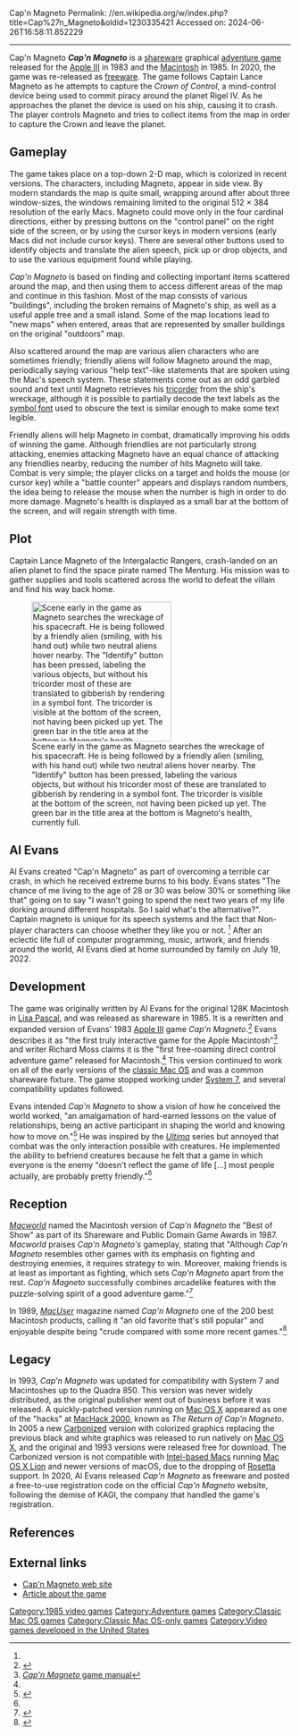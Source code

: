 Cap'n Magneto
Permalink: //en.wikipedia.org/w/index.php?title=Cap%27n_Magneto&oldid=1230335421
Accessed on: 2024-06-26T16:58:11.852229



------
Cap'n Magneto
{{Short description|1985 video game}}
{{multiple issues|
{{more references|date=August 2016}}
{{original research|date=November 2019}}
}}
{{Infobox video game
| title = Cap'n Magneto
|image = Cap'n Magneto splash screen.png
|developer = Al Evans
|designer = Al Evans
|released = [[1985 in video gaming|1985]], [[2000 in video gaming|2000]], [[2005 in video gaming|2005]]
|genre = [[Adventure game|Adventure]]
|modes = [[Single player]]
|platforms = [[Apple III]], [[Macintosh]]
}}
'''''Cap'n Magneto''''' is a [[shareware]] graphical [[adventure game]] released for the [[Apple III]] in 1983 and the [[Macintosh]] in 1985. In 2020, the game was re-released as [[freeware]]. The game follows Captain Lance Magneto as he attempts to capture the ''Crown of Control'', a mind-control device being used to commit piracy around the planet Rigel IV. As he approaches the planet the device is used on his ship, causing it to crash. The player controls Magneto and tries to collect items from the map in order to capture the Crown and leave the planet.

==Gameplay==

The game takes place on a top-down 2-D map, which is colorized in recent versions. The characters, including Magneto, appear in side view. By modern standards the map is quite small, wrapping around after about three window-sizes, the windows remaining limited to the original 512 × 384 resolution of the early Macs. Magneto could move only in the four cardinal directions, either by pressing buttons on the "control panel" on the right side of the screen, or by using the cursor keys in modern versions (early Macs did not include cursor keys). There are several other buttons used to identify objects and translate the alien speech, pick up or drop objects, and to use the various equipment found while playing.

''Cap'n Magneto'' is based on finding and collecting important items scattered around the map, and then using them to access different areas of the map and continue in this fashion. Most of the map consists of various "buildings", including the broken remains of Magneto's ship, as well as a useful apple tree and a small island. Some of the map locations lead to "new maps" when entered, areas that are represented by smaller buildings on the original "outdoors" map.

Also scattered around the map are various alien characters who are sometimes friendly; friendly aliens will follow Magneto around the map, periodically saying various "help text"-like statements that are spoken using the Mac's speech system. These statements come out as an odd garbled sound and text until Magneto retrieves his [[tricorder]] from the ship's wreckage, although it is possible to partially decode the text labels as the [[symbol font]] used to obscure the text is similar enough to make some text legible.

Friendly aliens will help Magneto in combat, dramatically improving his odds of winning the game. Although friendlies are not particularly strong attacking, enemies attacking Magneto have an equal chance of attacking any friendlies nearby, reducing the number of hits Magneto will take. Combat is very simple; the player clicks on a target and holds the mouse (or cursor key) while a "battle counter" appears and displays random numbers, the idea being to release the mouse when the number is high in order to do more damage. Magneto's health is displayed as a small bar at the bottom of the screen, and will regain strength with time.

== Plot ==
Captain Lance Magneto of the Intergalactic Rangers, crash-landed on an alien planet to find the space pirate named The Menturg. His mission was to gather supplies and tools scattered across the world to defeat the villain and find his way back home. 

[[File:Cap'n Magneto in-game.png|thumb|right|250px|Scene early in the game as Magneto searches the wreckage of his spacecraft. He is being followed by a friendly alien (smiling, with his hand out) while two neutral aliens hover nearby. The "Identify" button has been pressed, labeling the various objects, but without his tricorder most of these are translated to gibberish by rendering in a symbol font. The tricorder is visible at the bottom of the screen, not having been picked up yet. The green bar in the title area at the bottom is Magneto's health, currently full.]]

== Al Evans ==

Al Evans created "Cap'n Magneto" as part of overcoming a terrible car crash, in which he received extreme burns to his body. Evans states "The chance of me living to the age of 28 or 30 was below 30% or something like that" going on to say  "I wasn't going to spend the next two years of my life dorking around different hospitals. So I said what's the alternative?". Captain magneto is unique for its speech systems and the fact that Non-player characters can choose whether they like you or not. <ref name="choi" /> After an eclectic life full of computer programming, music, artwork, and friends around the world, Al Evans died at home surrounded by family on July 19, 2022.

==Development==

The game was originally written by Al Evans for the original 128K Macintosh in [[Apple Pascal|Lisa Pascal]], and was released as shareware in 1985. It is a rewritten and expanded version of Evans' 1983 [[Apple III]] game ''Cap'n Magneto''.<ref name="ross">{{cite book |last=Moss |first=Richard |date= March 22, 2018 |title=The Secret History of Mac Gaming |chapter=02 Nineteen Eighty-Four |publisher=Unbound |asin= B0732LJB15}}</ref> Evans describes it as "the first truly interactive game for the Apple Macintosh"<ref>[http://www.capnmagneto.com/instructions.html ''Cap'n Magneto'' game manual]</ref> and writer Richard Moss claims it is the "first free-roaming direct control adventure game" released for Macintosh.<ref name="ross" /> This version continued to work on all of the early versions of the [[classic Mac OS]] and was a common shareware fixture. The game stopped working under [[System 7]], and several compatibility updates followed.

Evans intended ''Cap'n Magneto'' to show a vision of how he conceived the world worked, "an amalgamation of hard-earned lessons on the value of relationships, being an active participant in shaping the world and knowing how to move on."<ref name="choi">{{cite news |last=Choi |first=Hojun |date=2021-05-13 |title=Freeing Cap'n Magneto: How Austinite's quest to overcome adversity inspired 1980s cult classic videogame |url=https://www.statesman.com/in-depth/news/2021/05/13/al-evans-capn-magneto-videogame-creator-persevered-after-injury/7185492002/?fbclid=IwAR1upOd_zbI4nODw9n9jvOo0y0Qw8xKYyqgJgHt0Jf18RUK3EIEPbUE64Tg |work=[[Austin American-Statesman]] |access-date=2021-05-26}}</ref> He was inspired by the ''[[Ultima (series)|Ultima]]'' series but annoyed that combat was the only interaction possible with creatures. He implemented the ability to befriend creatures because he felt that a game in which everyone is the enemy "doesn't reflect the game of life [...] most people actually, are probably pretty friendly."<ref name="choi" />

==Reception==

''[[Macworld]]'' named the Macintosh version of ''Cap'n Magneto'' the "Best of Show" as part of its Shareware and Public Domain Game Awards in 1987. ''Macworld'' praises ''Cap'n Magneto's'' gameplay, stating that "Although ''Cap'n Magneto'' resembles other games with its emphasis on fighting and destroying enemies, it requires strategy to win. Moreover, making friends is at least as important as fighting, which sets ''Cap'n Magneto'' apart from the rest. ''Cap'n Magneto'' successfully combines arcadelike features with the puzzle-solving spirit of a good adventure game."<ref>{{cite magazine|last = DeMaria|first = Rusel|title = Shareware and Public Domain Game Awards|date = November 1987|url = https://archive.org/details/MacWorld_8711_November_1987/page/n165|magazine = Macworld|publisher = Mac Publishing|page = 164-165}}</ref>

In 1989, ''[[MacUser]]'' magazine named ''Cap'n Magneto'' one of the 200 best Macintosh products, calling it "an old favorite that's still popular" and enjoyable despite being "crude compared with some more recent games."<ref>{{cite magazine |title = 200 Best Macintosh products: Best 50 Shareware
|volume=5|number=12 |date = December 1989|url = https://vintageapple.org/macuser/pdf/MacUser_8912_December_1989.pdf#page=177|magazine = [[MacUser]]|publisher = [[Ziff Davis|Ziff-Davis Publishing Company]]|page = 173}}</ref>

==Legacy==

In 1993, ''Cap'n Magneto'' was updated for compatibility with System 7 and Macintoshes up to the Quadra 850. This version was never widely distributed, as the original publisher went out of business before it was released. A quickly-patched version running on [[Mac OS X]] appeared as one of the "hacks" at [[MacHack|MacHack 2000]], known as ''The Return of Cap'n Magneto''. In 2005 a new [[Carbon (API)|Carbonized]] version with colorized graphics replacing the previous black and white graphics was released to run natively on [[Mac OS X]], and the original and 1993 versions were released free for download. The Carbonized version is not compatible with [[Mac transition to Intel processors|Intel-based Mac]]s running [[Mac OS X Lion]] and newer versions of macOS, due to the dropping of [[Rosetta (software)|Rosetta]] support. In 2020, Al Evans released ''Cap'n Magneto'' as freeware and posted a free-to-use registration code on the official ''Cap'n Magneto'' website, following the demise of KAGI, the company that handled the game's registration.

==References==
<references/>

==External links==
* [http://www.capnmagneto.com Cap'n Magneto web site]
* [https://www.statesman.com/in-depth/news/2021/05/13/al-evans-capn-magneto-videogame-creator-persevered-after-injury/7185492002/ Article about the game]

[[Category:1985 video games]]
[[Category:Adventure games]]
[[Category:Classic Mac OS games]]
[[Category:Classic Mac OS-only games]]
[[Category:Video games developed in the United States]]